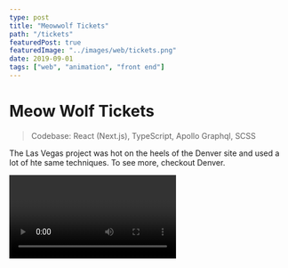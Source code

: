 ```yaml
---
type: post
title: "Meowwolf Tickets"
path: "/tickets"
featuredPost: true
featuredImage: "../images/web/tickets.png"
date: 2019-09-01
tags: ["web", "animation", "front end"]
---
```



# Meow Wolf Tickets

> Codebase: React (Next.js), TypeScript, Apollo Graphql, SCSS

The Las Vegas project was hot on the heels of the Denver site and used a lot of hte same techniques. To see more, checkout <a>Denver</a>.

<Video type="youtube" url="WYAySgXmXF0" />
